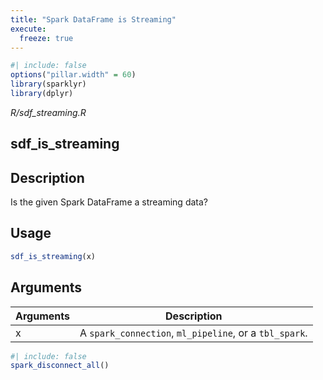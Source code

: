 ```yaml
---
title: "Spark DataFrame is Streaming"
execute:
  freeze: true
---
```


```r
#| include: false
options("pillar.width" = 60)
library(sparklyr) 
library(dplyr)
```

*R/sdf_streaming.R*

## sdf_is_streaming

## Description
Is the given Spark DataFrame a streaming data? 


## Usage
```r
sdf_is_streaming(x) 
```

## Arguments
|Arguments|Description|
|---|---|
| x | A `spark_connection`, `ml_pipeline`, or a `tbl_spark`. |








```r
#| include: false
spark_disconnect_all()
```
